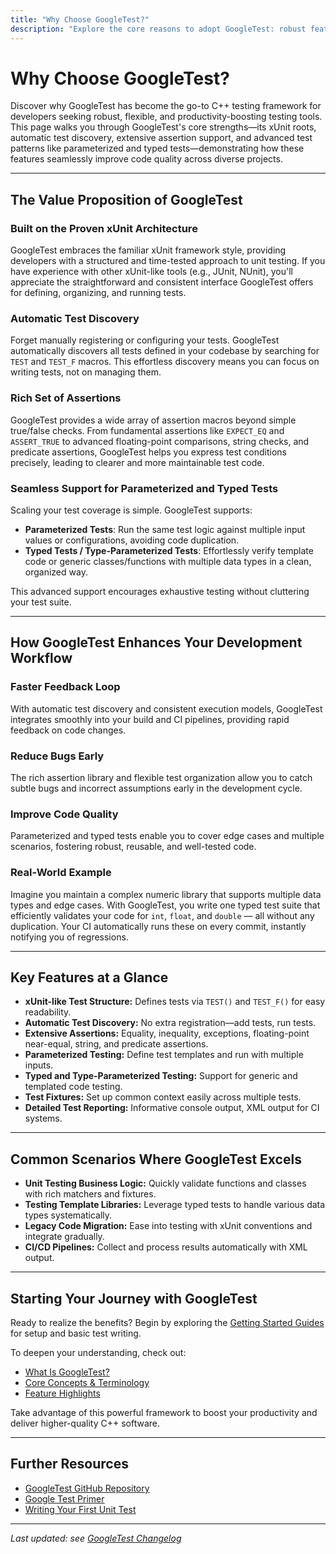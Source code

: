 ```yaml
---
title: "Why Choose GoogleTest?"
description: "Explore the core reasons to adopt GoogleTest: robust feature set based on xUnit, automatic test discovery, rich assertions, and seamless support for parameterized and typed tests. See how GoogleTest increases productivity and code quality across diverse projects."
---
```


# Why Choose GoogleTest?

Discover why GoogleTest has become the go-to C++ testing framework for developers seeking robust, flexible, and productivity-boosting testing tools. This page walks you through GoogleTest's core strengths—its xUnit roots, automatic test discovery, extensive assertion support, and advanced test patterns like parameterized and typed tests—demonstrating how these features seamlessly improve code quality across diverse projects.

---

## The Value Proposition of GoogleTest

### Built on the Proven xUnit Architecture
GoogleTest embraces the familiar xUnit framework style, providing developers with a structured and time-tested approach to unit testing. If you have experience with other xUnit-like tools (e.g., JUnit, NUnit), you'll appreciate the straightforward and consistent interface GoogleTest offers for defining, organizing, and running tests.

### Automatic Test Discovery
Forget manually registering or configuring your tests. GoogleTest automatically discovers all tests defined in your codebase by searching for `TEST` and `TEST_F` macros. This effortless discovery means you can focus on writing tests, not on managing them.

### Rich Set of Assertions
GoogleTest provides a wide array of assertion macros beyond simple true/false checks. From fundamental assertions like `EXPECT_EQ` and `ASSERT_TRUE` to advanced floating-point comparisons, string checks, and predicate assertions, GoogleTest helps you express test conditions precisely, leading to clearer and more maintainable test code.

### Seamless Support for Parameterized and Typed Tests
Scaling your test coverage is simple. GoogleTest supports:

- **Parameterized Tests**: Run the same test logic against multiple input values or configurations, avoiding code duplication.
- **Typed Tests / Type-Parameterized Tests**: Effortlessly verify template code or generic classes/functions with multiple data types in a clean, organized way.

This advanced support encourages exhaustive testing without cluttering your test suite.

---

## How GoogleTest Enhances Your Development Workflow

### Faster Feedback Loop
With automatic test discovery and consistent execution models, GoogleTest integrates smoothly into your build and CI pipelines, providing rapid feedback on code changes.

### Reduce Bugs Early
The rich assertion library and flexible test organization allow you to catch subtle bugs and incorrect assumptions early in the development cycle.

### Improve Code Quality
Parameterized and typed tests enable you to cover edge cases and multiple scenarios, fostering robust, reusable, and well-tested code.

### Real-World Example
Imagine you maintain a complex numeric library that supports multiple data types and edge cases. With GoogleTest, you write one typed test suite that efficiently validates your code for `int`, `float`, and `double` — all without any duplication. Your CI automatically runs these on every commit, instantly notifying you of regressions.

---

## Key Features at a Glance

- **xUnit-like Test Structure:** Defines tests via `TEST()` and `TEST_F()` for easy readability.
- **Automatic Test Discovery:** No extra registration—add tests, run tests.
- **Extensive Assertions:** Equality, inequality, exceptions, floating-point near-equal, string, and predicate assertions.
- **Parameterized Testing:** Define test templates and run with multiple inputs.
- **Typed and Type-Parameterized Testing:** Support for generic and templated code testing.
- **Test Fixtures:** Set up common context easily across multiple tests.
- **Detailed Test Reporting:** Informative console output, XML output for CI systems.

---

## Common Scenarios Where GoogleTest Excels

- **Unit Testing Business Logic:** Quickly validate functions and classes with rich matchers and fixtures.
- **Testing Template Libraries:** Leverage typed tests to handle various data types systematically.
- **Legacy Code Migration:** Ease into testing with xUnit conventions and integrate gradually.
- **CI/CD Pipelines:** Collect and process results automatically with XML output.

---

## Starting Your Journey with GoogleTest

Ready to realize the benefits? Begin by exploring the [Getting Started Guides](../getting-started/) for setup and basic test writing.

To deepen your understanding, check out:
- [What Is GoogleTest?](../about-googletest/introduction)
- [Core Concepts & Terminology](../architecture-core-concepts/core-concepts-terminology)
- [Feature Highlights](../architecture-core-concepts/feature-overview)

Take advantage of this powerful framework to boost your productivity and deliver higher-quality C++ software.

---

## Further Resources

- [GoogleTest GitHub Repository](https://github.com/google/googletest)
- [Google Test Primer](../overview/about-googletest/introduction)
- [Writing Your First Unit Test](../../guides/core-testing-workflows/writing-your-first-test)

---

_Last updated: see [GoogleTest Changelog](../../changelog/releases-overview/version-timeline)_
